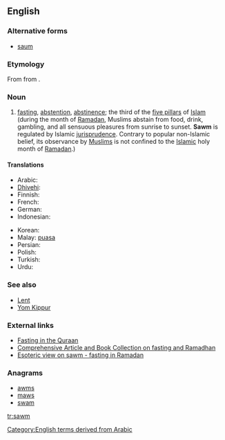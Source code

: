 ==English==
{{wikipedia}}
{{wikiquote}}

===Alternative forms===
* [[saum]]

===Etymology===
From {{etyl|ar}} {{term|صوم|tr=ʂawm||fasting, abstaining from food, drink, and sex|lang=ar}} from {{etyl|syc}} {{term|ܨܘܡܐ|lang=syc|sc=Syrc}}.

===Noun===
{{en-noun|?}}

# {{Islam}} [[fasting]], [[abstention]], [[abstinence]]; the third of the [[five pillars]] of [[Islam]] (during the month of [[Ramadan]], Muslims abstain from food, drink, gambling, and all sensuous pleasures from sunrise to sunset. '''Sawm''' is regulated by Islamic [[jurisprudence]]. Contrary to popular non-Islamic belief, its observance by [[Muslim]]s is not confined to the [[Islamic]] holy month of [[Ramadan]].)

====Translations====
{{trans-top|fasting, abstention}}
* Arabic: {{t|ar|صوم|tr=ʂawm|m}}
* [[Dhivehi]]: {{t|dv|ރޯދަ}}
* Finnish: {{t-|fi|saum}}
* French: {{t|fr|saoum|m}}
* German: {{t+|de|Saum}}
* Indonesian: {{t|id|puasa}}
{{trans-mid}}
* Korean: {{t|ko|사움|tr=saum}}
* Malay: [[puasa]]
* Persian: {{t|fa|روزه|tr=roza}}
* Polish: {{t-|pl|saum|m}}
* Turkish: {{t|tr|oruç}}
* Urdu: {{t|ur|روزہ|tr=roza|m}}
{{trans-bottom}}

===See also===
* [[Lent]]
* [[Yom Kippur]]

===External links===
* [http://www.haqislam.org/ramadan/fasting-in-quraan.htm Fasting in the Quraan]
* [http://abdurrahman.org/ramadhan/index.html Comprehensive Article and Book Collection on fasting and Ramadhan]
* [http://www.islamfrominside.com/Pages/Articles/Fast%20until%20the%20night%20%28Ramadan%29.html Esoteric view on sawm - fasting in Ramadan]

===Anagrams===
* [[awms#English|awms]]
* [[maws#English|maws]]
* [[swam#English|swam]]

[[Category:English terms derived from Arabic]]

[[tr:sawm]]